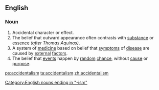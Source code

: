 ==English==

===Noun===
{{en-noun|-}}

#Accidental character or effect.
# The belief that outward appearance often contrasts with [[substance]] or [[essence]] ''(after Thomas Aquinas)''.
# A system of [[medicine]] based on belief that [[symptoms]] of [[disease]] are caused by [[external]] [[factor]]s.
# The belief that [[events]] happen by [[random]] [[chance]], without [[cause]] or [[purpose]]. 

[[Category:English nouns ending in "-ism"]]

[[ps:accidentalism]]
[[ta:accidentalism]]
[[zh:accidentalism]]